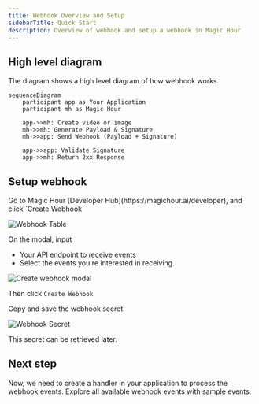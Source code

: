```yaml
---
title: Webhook Overview and Setup
sidebarTitle: Quick Start
description: Overview of webhook and setup a webhook in Magic Hour
---
```


## High level diagram

The diagram shows a high level diagram of how webhook works.

```mermaid
sequenceDiagram
    participant app as Your Application
    participant mh as Magic Hour

    app->>mh: Create video or image
    mh->>mh: Generate Payload & Signature
    mh->>app: Send Webhook (Payload + Signature)

    app->>app: Validate Signature
    app->>mh: Return 2xx Response
```

## Setup webhook

<Steps>
<Step title="Visit Developer Hub">
Go to Magic Hour [Developer Hub](https://magichour.ai/developer), and click `Create Webhook`

![Webhook Table](./images/webhook-secret.png)

</Step>
<Step title="Configure webhook">
  
On the modal, input

- Your API endpoint to receive events
- Select the events you're interested in receiving.

![Create webhook modal](./images/create-webhook-modal.png)

Then click `Create Webhook`

</Step>
<Step title="Save webhook secret">

Copy and save the webhook secret.

![Webhook Secret](./images/webhook-secret.png)

<Note>This secret can be retrieved later.</Note>

</Step>

</Steps>

## Next step

<CardGroup cols={2}>

<Card title="Create Your Webhook Handler" icon="webhook" href="/integration/webhook/create-handler">
  Now, we need to create a handler in your application to process the webhook events.
</Card>

<Card title="Webhook Reference" icon="book" href="/webhook-reference">
  Explore all available webhook events with sample events.
</Card>

</CardGroup>
